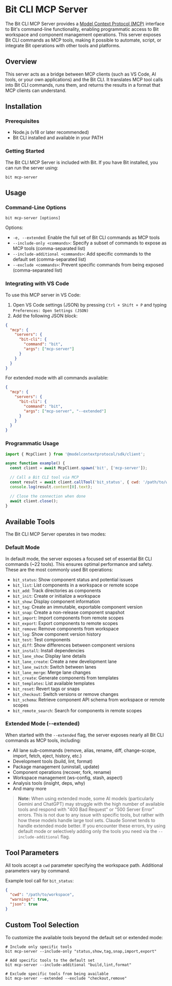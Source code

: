 # Bit CLI MCP Server

The Bit CLI MCP Server provides a [Model Context Protocol (MCP)](https://github.com/modelcontextprotocol/mcp) interface to Bit's command-line functionality, enabling programmatic access to Bit workspace and component management operations. This server exposes Bit CLI commands as MCP tools, making it possible to automate, script, or integrate Bit operations with other tools and platforms.

## Overview

This server acts as a bridge between MCP clients (such as VS Code, AI tools, or your own applications) and the Bit CLI. It translates MCP tool calls into Bit CLI commands, runs them, and returns the results in a format that MCP clients can understand.

## Installation

### Prerequisites

- Node.js (v18 or later recommended)
- Bit CLI installed and available in your PATH

### Getting Started

The Bit CLI MCP Server is included with Bit. If you have Bit installed, you can run the server using:

```
bit mcp-server
```

## Usage

### Command-Line Options

```
bit mcp-server [options]
```

Options:

- `-e, --extended`: Enable the full set of Bit CLI commands as MCP tools
- `--include-only <commands>`: Specify a subset of commands to expose as MCP tools (comma-separated list)
- `--include-additional <commands>`: Add specific commands to the default set (comma-separated list)
- `--exclude <commands>`: Prevent specific commands from being exposed (comma-separated list)

### Integrating with VS Code

To use this MCP server in VS Code:

1. Open VS Code settings (JSON) by pressing `Ctrl + Shift + P` and typing `Preferences: Open Settings (JSON)`
2. Add the following JSON block:

```json
{
  "mcp": {
    "servers": {
      "bit-cli": {
        "command": "bit",
        "args": ["mcp-server"]
      }
    }
  }
}
```

For extended mode with all commands available:

```json
{
  "mcp": {
    "servers": {
      "bit-cli": {
        "command": "bit",
        "args": ["mcp-server", "--extended"]
      }
    }
  }
}
```

### Programmatic Usage

```javascript
import { McpClient } from '@modelcontextprotocol/sdk/client';

async function example() {
  const client = await McpClient.spawn('bit', ['mcp-server']);

  // Call a Bit CLI tool via MCP
  const result = await client.callTool('bit_status', { cwd: '/path/to/workspace' });
  console.log(result.content[0].text);

  // Close the connection when done
  await client.close();
}
```

## Available Tools

The Bit CLI MCP Server operates in two modes:

### Default Mode

In default mode, the server exposes a focused set of essential Bit CLI commands (~22 tools). This ensures optimal performance and safety. These are the most commonly used Bit operations:

- `bit_status`: Show component status and potential issues
- `bit_list`: List components in a workspace or remote scope
- `bit_add`: Track directories as components
- `bit_init`: Create or initialize a workspace
- `bit_show`: Display component information
- `bit_tag`: Create an immutable, exportable component version
- `bit_snap`: Create a non-release component snapshot
- `bit_import`: Import components from remote scopes
- `bit_export`: Export components to remote scopes
- `bit_remove`: Remove components from workspace
- `bit_log`: Show component version history
- `bit_test`: Test components
- `bit_diff`: Show differences between component versions
- `bit_install`: Install dependencies
- `bit_lane_show`: Display lane details
- `bit_lane_create`: Create a new development lane
- `bit_lane_switch`: Switch between lanes
- `bit_lane_merge`: Merge lane changes
- `bit_create`: Generate components from templates
- `bit_templates`: List available templates
- `bit_reset`: Revert tags or snaps
- `bit_checkout`: Switch versions or remove changes
- `bit_schema`: Retrieve component API schema from workspace or remote scopes
- `bit_remote_search`: Search for components in remote scopes

### Extended Mode (--extended)

When started with the `--extended` flag, the server exposes nearly all Bit CLI commands as MCP tools, including:

- All lane sub-commands (remove, alias, rename, diff, change-scope, import, fetch, eject, history, etc.)
- Development tools (build, lint, format)
- Package management (uninstall, update)
- Component operations (recover, fork, rename)
- Workspace management (ws-config, stash, aspect)
- Analysis tools (insight, deps, why)
- And many more

> **Note:** When using extended mode, some AI models (particularly Gemini and ChatGPT) may struggle with the high number of available tools and respond with "400 Bad Request" or "500 Server Error" errors. This is not due to any issue with specific tools, but rather with how these models handle large tool sets. Claude Sonnet tends to handle extended mode better. If you encounter these errors, try using default mode or selectively adding only the tools you need via the `--include-additional` flag.

## Tool Parameters

All tools accept a `cwd` parameter specifying the workspace path. Additional parameters vary by command.

Example tool call for `bit_status`:

```json
{
  "cwd": "/path/to/workspace",
  "warnings": true,
  "json": true
}
```

## Custom Tool Selection

To customize the available tools beyond the default set or extended mode:

```
# Include only specific tools
bit mcp-server --include-only "status,show,tag,snap,import,export"

# Add specific tools to the default set
bit mcp-server --include-additional "build,lint,format"

# Exclude specific tools from being available
bit mcp-server --extended --exclude "checkout,remove"
```

